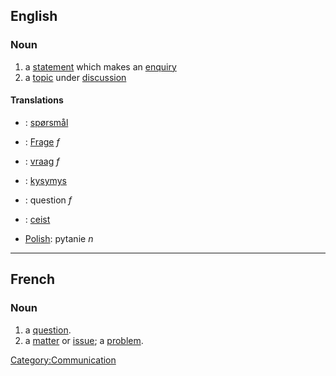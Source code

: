 == English ==
=== Noun ===

#a [[statement]] which makes an [[enquiry]]
#a [[topic]] under [[discussion]]

==== Translations ====
*{{da}}: [[spørsmål]]
*{{de}}: [[Frage]] ''f''
*{{nl}}: [[vraag]] ''f''
*{{fi}}: [[kysymys]]
*{{fr}}: question ''f''
*{{ga}}: [[ceist]]
*[[Polish]]: pytanie ''n''

----

== French ==
=== Noun ===

# a [[question]].
# a [[matter]] or [[issue]]; a [[problem]].

[[Category:Communication]]